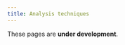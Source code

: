 ```yaml
---
title: Analysis techniques
---
```


:::{.callout-warning}
These pages are **under development**.
:::
